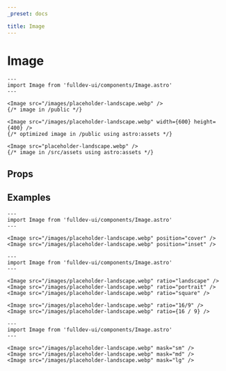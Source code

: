 ```yaml
---
_preset: docs

title: Image
---
```


# Image


```astro live
---
import Image from 'fulldev-ui/components/Image.astro'
---

<Image src="/images/placeholder-landscape.webp" />
{/* image in /public */}

<Image src="/images/placeholder-landscape.webp" width={600} height={400} />
{/* optimized image in /public using astro:assets */}

<Image src="placeholder-landscape.webp" />
{/* image in /src/assets using astro:assets */}
```

## Props

<PropsTable />

## Examples

```astro live
---
import Image from 'fulldev-ui/components/Image.astro'
---

<Image src="/images/placeholder-landscape.webp" position="cover" />
<Image src="/images/placeholder-landscape.webp" position="inset" />
```

```astro live
---
import Image from 'fulldev-ui/components/Image.astro'
---

<Image src="/images/placeholder-landscape.webp" ratio="landscape" />
<Image src="/images/placeholder-landscape.webp" ratio="portrait" />
<Image src="/images/placeholder-landscape.webp" ratio="square" />

<Image src="/images/placeholder-landscape.webp" ratio="16/9" />
<Image src="/images/placeholder-landscape.webp" ratio={16 / 9} />
```

```astro live
---
import Image from 'fulldev-ui/components/Image.astro'
---

<Image src="/images/placeholder-landscape.webp" mask="sm" />
<Image src="/images/placeholder-landscape.webp" mask="md" />
<Image src="/images/placeholder-landscape.webp" mask="lg" />
```
